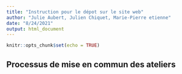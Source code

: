 ```yaml
---
title: "Instruction pour le dépot sur le site web"
author: "Julie Aubert, Julien Chiquet, Marie-Pierre etienne"
date: "8/24/2021"
output: html_document
---
```


```r
knitr::opts_chunk$set(echo = TRUE)
```

## Processus de mise en commun des ateliers